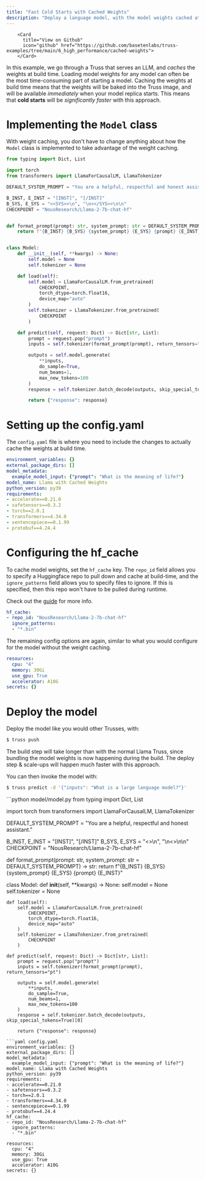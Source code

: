 ```yaml
---
title: "Fast Cold Starts with Cached Weights"
description: "Deploy a language model, with the model weights cached at build time"
---
```



        <Card
          title="View on Github"
          icon="github" href="https://github.com/basetenlabs/truss-examples/tree/main/6_high_performance/cached-weights">
        </Card>

In this example, we go through a Truss that serves an LLM, and _caches_ the weights
at build time. Loading model weights for any model can often be the most time-consuming
part of starting a model. Caching the weights at build time means that the weights
will be baked into the Truss image, and will be available _immediately_ when your model
replica starts. This means that **cold starts** will be _significantly faster_ with this approach.

# Implementing the `Model` class

With weight caching, you don't have to change anything about how the `Model` class
is implemented to take advantage of the weight caching.

```python model/model.py
from typing import Dict, List

import torch
from transformers import LlamaForCausalLM, LlamaTokenizer

DEFAULT_SYSTEM_PROMPT = "You are a helpful, respectful and honest assistant."

B_INST, E_INST = "[INST]", "[/INST]"
B_SYS, E_SYS = "<<SYS>>\n", "\n<</SYS>>\n\n"
CHECKPOINT = "NousResearch/Llama-2-7b-chat-hf"


def format_prompt(prompt: str, system_prompt: str = DEFAULT_SYSTEM_PROMPT) -> str:
    return f"{B_INST} {B_SYS} {system_prompt} {E_SYS} {prompt} {E_INST}"


class Model:
    def __init__(self, **kwargs) -> None:
        self.model = None
        self.tokenizer = None

    def load(self):
        self.model = LlamaForCausalLM.from_pretrained(
            CHECKPOINT,
            torch_dtype=torch.float16,
            device_map="auto"
        )
        self.tokenizer = LlamaTokenizer.from_pretrained(
            CHECKPOINT
        )

    def predict(self, request: Dict) -> Dict[str, List]:
        prompt = request.pop("prompt")
        inputs = self.tokenizer(format_prompt(prompt), return_tensors="pt")

        outputs = self.model.generate(
            **inputs,
            do_sample=True,
            num_beams=1,
            max_new_tokens=100
        )
        response = self.tokenizer.batch_decode(outputs, skip_special_tokens=True)[0]

        return {"response": response}


```

# Setting up the config.yaml

The `config.yaml` file is where you need to include the changes to
actually cache the weights at build time.

```yaml config.yaml
environment_variables: {}
external_package_dirs: []
model_metadata:
  example_model_input: {"prompt": "What is the meaning of life?"}
model_name: Llama with Cached Weights
python_version: py39
requirements:
- accelerate==0.21.0
- safetensors==0.3.2
- torch==2.0.1
- transformers==4.34.0
- sentencepiece==0.1.99
- protobuf==4.24.4
```
# Configuring the hf_cache

To cache model weights, set the `hf_cache` key.
The `repo_id` field allows you to specify a Huggingface
repo to pull down and cache at build-time, and the `ignore_patterns`
field allows you to specify files to ignore. If this is specified, then
this repo won't have to be pulled during runtime.

Check out the [guide](https://truss.baseten.co/guides/model-cache) for more info.

```yaml config.yaml
hf_cache:
- repo_id: "NousResearch/Llama-2-7b-chat-hf"
  ignore_patterns:
  - "*.bin"

```
The remaining config options are again, similar to what you would
configure for the model without the weight caching.

```yaml config.yaml
resources:
  cpu: "4"
  memory: 30Gi
  use_gpu: True
  accelerator: A10G
secrets: {}
```
# Deploy the model

Deploy the model like you would other Trusses, with:
```bash
$ truss push
```
 <Note>
 The build step will take  longer than with the normal
 Llama Truss, since bundling the model weights is now happening during the build.
 The deploy step & scale-ups will happen much faster with this approach.
 </Note>

You can then invoke the model with:
```bash
$ truss predict -d '{"inputs": "What is a large language model?"}'
```

<RequestExample>
```python model/model.py
from typing import Dict, List

import torch
from transformers import LlamaForCausalLM, LlamaTokenizer

DEFAULT_SYSTEM_PROMPT = "You are a helpful, respectful and honest assistant."

B_INST, E_INST = "[INST]", "[/INST]"
B_SYS, E_SYS = "<<SYS>>\n", "\n<</SYS>>\n\n"
CHECKPOINT = "NousResearch/Llama-2-7b-chat-hf"


def format_prompt(prompt: str, system_prompt: str = DEFAULT_SYSTEM_PROMPT) -> str:
    return f"{B_INST} {B_SYS} {system_prompt} {E_SYS} {prompt} {E_INST}"


class Model:
    def __init__(self, **kwargs) -> None:
        self.model = None
        self.tokenizer = None

    def load(self):
        self.model = LlamaForCausalLM.from_pretrained(
            CHECKPOINT,
            torch_dtype=torch.float16,
            device_map="auto"
        )
        self.tokenizer = LlamaTokenizer.from_pretrained(
            CHECKPOINT
        )

    def predict(self, request: Dict) -> Dict[str, List]:
        prompt = request.pop("prompt")
        inputs = self.tokenizer(format_prompt(prompt), return_tensors="pt")

        outputs = self.model.generate(
            **inputs,
            do_sample=True,
            num_beams=1,
            max_new_tokens=100
        )
        response = self.tokenizer.batch_decode(outputs, skip_special_tokens=True)[0]

        return {"response": response}


```
```yaml config.yaml
environment_variables: {}
external_package_dirs: []
model_metadata:
  example_model_input: {"prompt": "What is the meaning of life?"}
model_name: Llama with Cached Weights
python_version: py39
requirements:
- accelerate==0.21.0
- safetensors==0.3.2
- torch==2.0.1
- transformers==4.34.0
- sentencepiece==0.1.99
- protobuf==4.24.4
hf_cache:
- repo_id: "NousResearch/Llama-2-7b-chat-hf"
  ignore_patterns:
  - "*.bin"

resources:
  cpu: "4"
  memory: 30Gi
  use_gpu: True
  accelerator: A10G
secrets: {}
```
</RequestExample>
